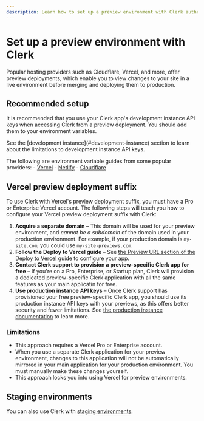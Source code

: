```yaml
---
description: Learn how to set up a preview environment with Clerk authentication.
---
```


# Set up a preview environment with Clerk

Popular hosting providers such as Cloudflare, Vercel, and more, offer preview deployments, which enable you to view changes to your site in a live environment before merging and deploying them to production.

## Recommended setup

It is recommended that you use your Clerk app's development instance API keys when accessing Clerk from a preview deployment. You should add them to your environment variables.

<Callout type="Info">
  See the [development instance](#development-instance) section to learn about the limitations to development instance API keys.
</Callout>

The following are environment variable guides from some popular providers:
    - [Vercel](https://vercel.com/docs/projects/environment-variables#declare-an-environment-variable)
    - [Netlify](https://docs.netlify.com/environment-variables/get-started/#create-environment-variables)
    - [Cloudflare](https://developers.cloudflare.com/workers/configuration/environment-variables/#add-environment-variables-via-the-dashboar)

## Vercel preview deployment suffix

To use Clerk with Vercel's preview deployment suffix, you must have a Pro or Enterprise Vercel account. The following steps will teach you how to configure your Vercel preview deployment suffix with Clerk:

1. **Acquire a separate domain** – This domain will be used for your preview environment, and _cannot be a subdomain_ of the domain used in your production environment. For example, if your production domain is `my-site.com`, you could use `my-site-previews.com`.
1. **Follow the Deploy to Vercel guide** – See [the Preview URL section of the Deploy to Vercel guide](/docs/deployments/deploy-to-vercel#support-for-vercel-preview-ur-ls) to configure your app.
1. **Contact Clerk support to provision a preview-specific Clerk app for free** – If you're on a Pro, Enterprise, or Startup plan, Clerk will provision a dedicated preview-specific Clerk application with all the same features as your main applicatin for free.
1. **Use production instance API keys** – Once Clerk support has provisioned your free preview-specific Clerk app, you should use its production instance API keys with your previews, as this offers better security and fewer limitations. See [the production instance documentation](/docs/deployments/environments#production-instance) to learn more.

### Limitations

- This approach requires a Vercel Pro or Enterprise account.
- When you use a separate Clerk application for your preview environment, changes to this application will not be automatically mirrored in your main application for your production environment. You must manually make these changes yourself.
- This approach locks you into using Vercel for preview environments.

## Staging environments

You can also use Clerk with [staging environments](/docs/deployments/set-up-preview-environment).